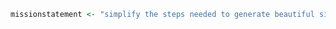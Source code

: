 ```r
missionstatement <- "simplify the steps needed to generate beautiful simulation output from [Stock Synthesis (SS3)][SS3]"
```

[ADMB]: https://www.admb-project.org/community/ "AD model builder project"
[code-of-conduct]: https://github.com/nmfs-fish-tools/Resources/blob/master/CODE_OF_CONDUCT.md "Code of Conduct"
[contributor-guidelines]: https://github.com/nmfs-fish-tools/Resources/blob/master/CONTRIBUTING.md "Contributor guidelines"
[devtools]: https://devtools.r-lib.org/ "devtools R package"
[discussions]: https://github.com/ss3sim/ss3sim/discussions "ss3sim Discussions on GitHub"
[ggplot2]: https://ggplot2.tidyverse.org/ "ggplot2 documentation"
[grammar-of-graphics]: https://www.amazon.com/Grammar-Graphics-Statistics-Computing/dp/0387245448/ref=as_li_ss_tl "Grammar of Graphics on Amazon"
[issues]: https://github.com/ss3sim/ss3sim/issues "ss3sim issue tracker on GitHub"
[r4ss-GitHub]: https://github.com/r4ss/r4ss "r4ss on GitHub"
[r4ss-CRAN]: https://cran.r-project.org/package=r4ss "r4ss on CRAN"
[remotes]: https://remotes.r-lib.org/ "remotes R package"
[RStudio-blog]: https://www.rstudio.com/blog/ "RStudio Blog"
[SS3]: https://github.com/nmfs-stock-synthesis/stock-synthesis "Stock Synthesis (SS3) github repository"
[ss-catchability]: https://nmfs-stock-synthesis.github.io/doc/SS330_User_Manual.html#catchability "Stock Synthesis catchability documentation"
[ss-gettingstarted]: https://nmfs-stock-synthesis.github.io/doc/Getting_Started_SS.html "Stock Synthesis Getting Started documentation"
[ss-GitHubactions]: https://github.com/nmfs-stock-synthesis/stock-synthesis/actions "Stock Synthesis GitHub actions"
[ss-manual]: https://nmfs-stock-synthesis.github.io/doc/SS330_User_Manual.html "Stock Synthesis manual"
[ss-manual-output-files]: https://nmfs-stock-synthesis.github.io/doc/SS330_User_Manual.html#output-files "Stock Synthesis output file documentation"
[ss3sim]: https://ss3sim.github.io/ss3sim/ "ss3sim website hosted on GitHub"
[ss3sim-bin]: https://github.com/ss3sim/ss3sim/tree/main/inst/bin "Stock Synthesis executables on GitHub in ss3sim"
[ss3sim-CRAN]: https://cran.r-project.org/package=ss3sim "ss3sim on CRAN"
[ss3sim-GitHub]: https://github.com/ss3sim/ss3sim/releases "ss3sim on GitHub"
